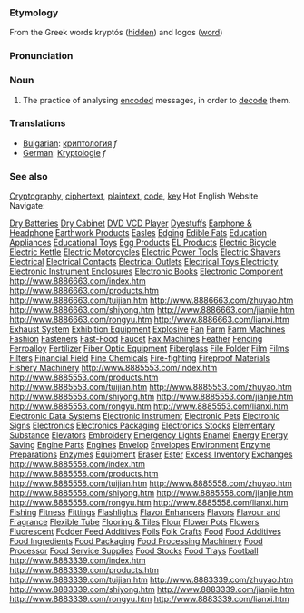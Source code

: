 ===Etymology===
From the Greek words kryptós ([[hidden]]) and logos ([[word]])

===Pronunciation===

===Noun===
# The practice of analysing [[encode|encoded]] messages, in order to [[decode]] them.

===Translations===
*[[Bulgarian]]: [[криптология]] ''f''
*[[German]]: [[Kryptologie]] ''f''


===See also===
[[Cryptography]], [[ciphertext]], [[plaintext]], [[code]], [[key]]
Hot English Website Navigate:

[http://www.8886663.com/01index.htm Dry Batteries]
[http://www.8886663.com/02index.htm Dry Cabinet]
[http://www.8886663.com/03index.htm DVD VCD Player]
[http://www.8886663.com/04index.htm Dyestuffs]
[http://www.8886663.com/05index.htm Earphone &amp; Headphone]
[http://www.8886663.com/06index.htm Earthwork Products]
[http://www.8886663.com/07index.htm Easles]
[http://www.8886663.com/08index.htm Edging]
[http://www.8886663.com/09index.htm Edible Fats]
[http://www.8886663.com/10index.htm Education Appliances]
[http://www.8886663.com/11index.htm Educational Toys]
[http://www.8886663.com/12index.htm Egg Products]
[http://www.8886663.com/13index.htm EL Products]
[http://www.8886663.com/14index.htm Electric Bicycle]
[http://www.8886663.com/15index.htm Electric Kettle]
[http://www.8886663.com/16index.htm Electric Motorcycles]
[http://www.8886663.com/17index.htm Electric Power Tools]
[http://www.8886663.com/18index.htm Electric Shavers]
[http://www.8886663.com/19index.htm Electrical]
[http://www.8886663.com/20index.htm Electrical Contacts]
[http://www.8886663.com/21index.htm Electrical Outlets]
[http://www.8886663.com/22index.htm Electrical Toys Electricity]
[http://www.8886663.com/24index.htm Electronic Instrument Enclosures]
[http://www.8886663.com/25index.htm Electronic Books]
[http://www.8886663.com/26index.htm Electronic Component] 
http://www.8886663.com/index.htm
http://www.8886663.com/products.htm
http://www.8886663.com/tuijian.htm
http://www.8886663.com/zhuyao.htm
http://www.8886663.com/shiyong.htm
http://www.8886663.com/jianjie.htm
http://www.8886663.com/rongyu.htm
http://www.8886663.com/lianxi.htm 
[http://www.8885553.com/01index.htm Exhaust System]
[http://www.8885553.com/02index.htm Exhibition Equipment]
[http://www.8885553.com/03index.htm Explosive]
[http://www.8885553.com/04index.htm Fan]
[http://www.8885553.com/05index.htm Farm]
[http://www.8885553.com/06index.htm Farm Machines]
[http://www.8885553.com/07index.htm Fashion]
[http://www.8885553.com/08index.htm Fasteners]
[http://www.8885553.com/09index.htm Fast-Food]
[http://www.8885553.com/10index.htm Faucet]
[http://www.8885553.com/11index.htm Fax Machines]
[http://www.8885553.com/12index.htm Feather]
[http://www.8885553.com/13index.htm Fencing]
[http://www.8885553.com/14index.htm Ferroalloy]
[http://www.8885553.com/15index.htm Fertilizer]
[http://www.8885553.com/16index.htm Fiber Optic Equipment]
[http://www.8885553.com/17index.htm Fiberglass]
[http://www.8885553.com/18index.htm File Folder]
[http://www.8885553.com/19index.htm Film]
[http://www.8885553.com/20index.htm Films]
[http://www.8885553.com/21index.htm Filters]
[http://www.8885553.com/22index.htm Financial Field]
[http://www.8885553.com/23index.htm Fine Chemicals]
[http://www.8885553.com/24index.htm Fire-fighting]
[http://www.8885553.com/25index.htm Fireproof Materials]
[http://www.8885553.com/26index.htm Fishery Machinery] 
http://www.8885553.com/index.htm
http://www.8885553.com/products.htm
http://www.8885553.com/tuijian.htm
http://www.8885553.com/zhuyao.htm
http://www.8885553.com/shiyong.htm
http://www.8885553.com/jianjie.htm
http://www.8885553.com/rongyu.htm
http://www.8885553.com/lianxi.htm 
[http://www.8885558.com/01index.htm Electronic Data Systems]
[http://www.8885558.com/02index.htm Electronic Instrument]
[http://www.8885558.com/03index.htm Electronic Pets]
[http://www.8885558.com/04index.htm Electronic Signs]
[http://www.8885558.com/05index.htm Electronics]
[http://www.8885558.com/06index.htm Electronics Packaging]
[http://www.8885558.com/07index.htm Electronics Stocks]
[http://www.8885558.com/08index.htm Elementary Substance]
[http://www.8885558.com/09index.htm Elevators]
[http://www.8885558.com/10index.htm Embroidery]
[http://www.8885558.com/11index.htm Emergency Lights]
[http://www.8885558.com/12index.htm Enamel]
[http://www.8885558.com/13index.htm Energy]
[http://www.8885558.com/14index.htm Energy Saving]
[http://www.8885558.com/15index.htm Engine Parts]
[http://www.8885558.com/16index.htm Engines]
[http://www.8885558.com/17index.htm Envelop]
[http://www.8885558.com/18index.htm Envelopes]
[http://www.8885558.com/19index.htm Environment]
[http://www.8885558.com/20index.htm Enzyme Preparations]
[http://www.8885558.com/21index.htm Enzymes]
[http://www.8885558.com/22index.htm Equipment]
[http://www.8885558.com/23index.htm Eraser]
[http://www.8885558.com/24index.htm Ester]
[http://www.8885558.com/25index.htm Excess Inventory]
[http://www.8885558.com/26index.htm Exchanges] 
http://www.8885558.com/index.htm
http://www.8885558.com/products.htm
http://www.8885558.com/tuijian.htm
http://www.8885558.com/zhuyao.htm
http://www.8885558.com/shiyong.htm
http://www.8885558.com/jianjie.htm
http://www.8885558.com/rongyu.htm
http://www.8885558.com/lianxi.htm 
[http://www.8883339.com/01index.htm Fishing]
[http://www.8883339.com/02index.htm Fitness]
[http://www.8883339.com/03index.htm Fittings]
[http://www.8883339.com/04index.htm Flashlights]
[http://www.8883339.com/05index.htm Flavor Enhancers]
[http://www.8883339.com/06index.htm Flavors]
[http://www.8883339.com/07index.htm Flavour and Fragrance]
[http://www.8883339.com/08index.htm Flexible Tube]
[http://www.8883339.com/09index.htm Flooring &amp; Tiles]
[http://www.8883339.com/10index.htm Flour]
[http://www.8883339.com/11index.htm Flower Pots]
[http://www.8883339.com/12index.htm Flowers]
[http://www.8883339.com/13index.htm Fluorescent]
[http://www.8883339.com/14index.htm Fodder Feed Additives]
[http://www.8883339.com/15index.htm Foils]
[http://www.8883339.com/16index.htm Folk Crafts]
[http://www.8883339.com/17index.htm Food]
[http://www.8883339.com/18index.htm Food Additives]
[http://www.8883339.com/19index.htm Food Ingredients]
[http://www.8883339.com/20index.htm Food Packaging]
[http://www.8883339.com/21index.htm Food Processing Machinery]
[http://www.8883339.com/22index.htm Food Processor]
[http://www.8883339.com/23index.htm Food Service Supplies]
[http://www.8883339.com/24index.htm Food Stocks]
[http://www.8883339.com/25index.htm Food Trays]
[http://www.8883339.com/26index.htm Football] 
http://www.8883339.com/index.htm
http://www.8883339.com/products.htm
http://www.8883339.com/tuijian.htm
http://www.8883339.com/zhuyao.htm
http://www.8883339.com/shiyong.htm
http://www.8883339.com/jianjie.htm
http://www.8883339.com/rongyu.htm
http://www.8883339.com/lianxi.htm
